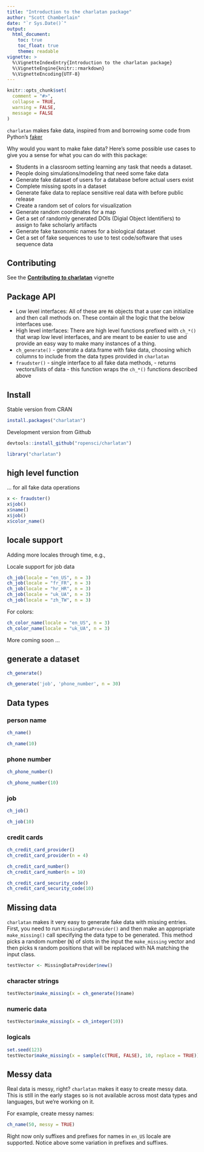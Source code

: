 ```yaml
---
title: "Introduction to the charlatan package"
author: "Scott Chamberlain"
date: "`r Sys.Date()`"
output:
  html_document:
    toc: true
    toc_float: true
    theme: readable
vignette: >
  %\VignetteIndexEntry{Introduction to the charlatan package}
  %\VignetteEngine{knitr::rmarkdown}
  %\VignetteEncoding{UTF-8}
---
```


```r
knitr::opts_chunk$set(
  comment = "#>",
  collapse = TRUE,
  warning = FALSE,
  message = FALSE
)
```

`charlatan` makes fake data, inspired from and borrowing some code from Python's [faker](https://github.com/joke2k/faker)

Why would you want to make fake data? Here's some possible use cases to
give you a sense for what you can do with this package:

* Students in a classroom setting learning any task that needs a dataset.
* People doing simulations/modeling that need some fake data
* Generate fake dataset of users for a database before actual users exist
* Complete missing spots in a dataset
* Generate fake data to replace sensitive real data with before public release
* Create a random set of colors for visualization
* Generate random coordinates for a map
* Get a set of randomly generated DOIs (Digial Object Identifiers) to
assign to fake scholarly artifacts
* Generate fake taxonomic names for a biological dataset
* Get a set of fake sequences to use to test code/software that uses
sequence data

## Contributing

See the [**Contributing to charlatan**](https://github.com/ropensci/charlatan/blob/master/vignettes/contributing.Rmd) vignette

## Package API

* Low level interfaces: All of these are `R6` objects that a user can
initialize and then call methods on. These contain all the logic that
the below interfaces use.
* High level interfaces: There are high level functions prefixed with
`ch_*()` that wrap low level interfaces, and are meant to be easier
to use and provide an easy way to make many instances of a thing.
* `ch_generate()` - generate a data.frame with fake data, choosing which columns to include from the data types provided in `charlatan`
* `fraudster()` - single interface to all fake data methods, - returns
vectors/lists of data - this function wraps the `ch_*()` functions described above

## Install

Stable version from CRAN

```r
install.packages("charlatan")
```

Development version from Github

```r
devtools::install_github("ropensci/charlatan")
```

```r
library("charlatan")
```

## high level function

... for all fake data operations

```r
x <- fraudster()
x$job()
x$name()
x$job()
x$color_name()
```

## locale support

Adding more locales through time, e.g.,

Locale support for job data

```r
ch_job(locale = "en_US", n = 3)
ch_job(locale = "fr_FR", n = 3)
ch_job(locale = "hr_HR", n = 3)
ch_job(locale = "uk_UA", n = 3)
ch_job(locale = "zh_TW", n = 3)
```

For colors:

```r
ch_color_name(locale = "en_US", n = 3)
ch_color_name(locale = "uk_UA", n = 3)
```

More coming soon ...

## generate a dataset

```r
ch_generate()
```

```r
ch_generate('job', 'phone_number', n = 30)
```

## Data types

### person name

```r
ch_name()
```

```r
ch_name(10)
```


### phone number

```r
ch_phone_number()
```

```r
ch_phone_number(10)
```

### job

```r
ch_job()
```

```r
ch_job(10)
```

### credit cards

```r
ch_credit_card_provider()
ch_credit_card_provider(n = 4)
```

```r
ch_credit_card_number()
ch_credit_card_number(n = 10)
```

```r
ch_credit_card_security_code()
ch_credit_card_security_code(10)
```

## Missing data 
`charlatan` makes it very easy to generate fake data with missing entries. First, you need to run `MissingDataProvider()` and then make an appropriate `make_missing()` call specifying the data type to be generated. This method picks a random number (`N`) of slots in the input the `make_missing` vector and then picks `N` random positions that will be replaced with NA matching the input class.

```r
testVector <- MissingDataProvider$new()
```

### character strings

```r
testVector$make_missing(x = ch_generate()$name) 
```


### numeric data

```r
testVector$make_missing(x = ch_integer(10)) 
```


### logicals

```r
set.seed(123)
testVector$make_missing(x = sample(c(TRUE, FALSE), 10, replace = TRUE)) 
```

## Messy data

Real data is messy, right?  `charlatan` makes it easy to create
messy data. This is still in the early stages so is not available
across most data types and languages, but we're working on it.

For example, create messy names:

```r
ch_name(50, messy = TRUE)
```

Right now only suffixes and prefixes for names in `en_US` locale
are supported. Notice above some variation in prefixes and suffixes.
